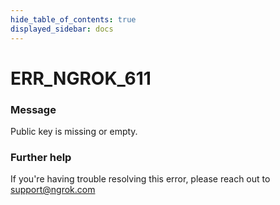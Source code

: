 ```yaml
---
hide_table_of_contents: true
displayed_sidebar: docs
---
```



# ERR_NGROK_611

### Message

Public key is missing or empty.

<ErrorDetails error="err_ngrok_611" />

### Further help

If you're having trouble resolving this error, please reach out to [support@ngrok.com](mailto:support@ngrok.com?subject=Help%20with%20ERR_NGROK_611)
